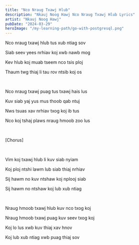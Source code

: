```yaml
---
title: "Nco Nraug Txawj Hlub"
description: "Nkauj Noog Hawj Nco Nraug Txawj Hlub Lyrics"
artist: "Nkauj Noog Hawj"
pubDate: "2024-03-29"
heroImage: "/my-learning-path/go-with-postgresql.png"
---
```


Nco nraug txawj hlub tus xub ntiag sov

Siab seev yees nrhiav koj xwb nawb mog

Kev hlub koj muab tseem nco tsis ploj

Thaum twg thiaj li tau rov ntsib koj os

<br />

Nco nraug txawj puag tus txawj hais lus

Kuv siab yaj yus mus thoob qab ntuj

Nws tsuas xav nrhiav txog koj ib tus

Nco koj tshaj plaws nraug hmoob zoo lus

<br />

[Chorus]

<br />

Vim koj txawj hlub li kuv siab nyiam

Koj ploj ntshi lawm lub siab thiaj nrhiav

Sij hawm no kuv ntshaw koj nplooj siab

Sij hawm no ntshaw koj lub xub ntiag

<br />

Nraug hmoob txawj hlub kuv nco txog koj

Nraug hmoob txawj puag kuv seev txog koj

Koj lo lus xwb kuv thiaj xav hnov

Koj lub xub ntiag xwb puag thiaj sov

